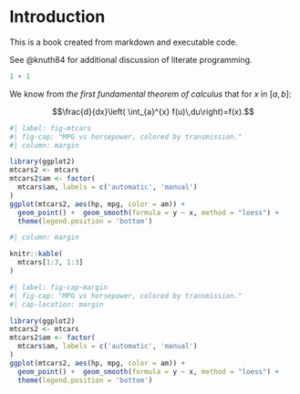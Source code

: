 # Introduction

This is a book created from markdown and executable code.

See @knuth84 for additional discussion of literate programming.

```r
1 + 1
```


::: {.column-margin}
We know from *the first fundamental theorem of calculus* that for $x$ in $[a, b]$:


$$\frac{d}{dx}\left( \int_{a}^{x} f(u)\,du\right)=f(x).$$
:::

```r
#| label: fig-mtcars
#| fig-cap: "MPG vs horsepower, colored by transmission."
#| column: margin

library(ggplot2)
mtcars2 <- mtcars
mtcars2$am <- factor(
  mtcars$am, labels = c('automatic', 'manual')
)
ggplot(mtcars2, aes(hp, mpg, color = am)) +
  geom_point() +  geom_smooth(formula = y ~ x, method = "loess") +
  theme(legend.position = 'bottom')
```

```r
#| column: margin

knitr::kable(
  mtcars[1:3, 1:3]
)
```

```r
#| label: fig-cap-margin
#| fig-cap: "MPG vs horsepower, colored by transmission."
#| cap-location: margin

library(ggplot2)
mtcars2 <- mtcars
mtcars2$am <- factor(
  mtcars$am, labels = c('automatic', 'manual')
)
ggplot(mtcars2, aes(hp, mpg, color = am)) +
  geom_point() +  geom_smooth(formula = y ~ x, method = "loess") +
  theme(legend.position = 'bottom')
```
